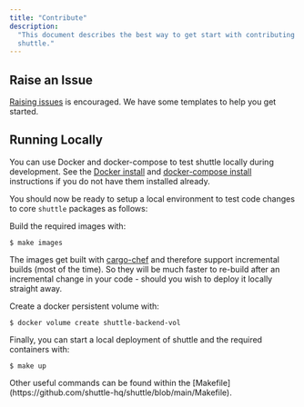 ```yaml
---
title: "Contribute"
description:
  "This document describes the best way to get start with contributing to
  shuttle."
---
```


## Raise an Issue

[Raising issues](https://github.com/shuttle-hq/shuttle/issues) is encouraged. We
have some templates to help you get started.

## Running Locally

You can use Docker and docker-compose to test shuttle locally during
development. See the [Docker install](https://docs.docker.com/get-docker/) and
[docker-compose install](https://docs.docker.com/compose/install/) instructions
if you do not have them installed already.

You should now be ready to setup a local environment to test code changes to
core `shuttle` packages as follows:

Build the required images with:

```
$ make images
```

The images get built with
[cargo-chef](https://github.com/LukeMathWalker/cargo-chef) and therefore support
incremental builds (most of the time). So they will be much faster to re-build
after an incremental change in your code - should you wish to deploy it locally
straight away.

Create a docker persistent volume with:

```
$ docker volume create shuttle-backend-vol
```

Finally, you can start a local deployment of shuttle and the required containers
with:

```
$ make up
```

<Note>
  Other useful commands can be found within the
  [Makefile](https://github.com/shuttle-hq/shuttle/blob/main/Makefile).
</Note>

The API is now accessible on `localhost:8000` (for app proxies) and
`localhost:8001` (for the control plane). When running
`cargo run --bin cargo-shuttle` (in a debug build), the CLI will point itself to
`localhost` for its API calls. The deployment parameters can be tweaked by
changing values in the .env file.

In order to test local changes to the `shuttle-service` crate, you may want to
add the below to a `.cargo/config.toml` file. (See
[Overriding Dependencies](https://doc.rust-lang.org/cargo/reference/overriding-dependencies.html)
for more)

```toml
[patch.crates-io]
shuttle-service = { path = "[base]/shuttle/service" }
```

Login to shuttle service in a new terminal window from the main shuttle
directory:

```
cargo run --bin cargo-shuttle -- login --api-key "test-key"
```

cd into one of the examples:

```
cd examples/rocket/hello-world/
```

Deploy the example:

```
# the --manifest-path is used to locate the root of the shuttle workspace
cargo run --manifest-path ../../../Cargo.toml --bin cargo-shuttle -- deploy
```

Test if the deploy is working:

```
# (the Host header should match the Host from the deploy output)
curl --header "Host: {app}.localhost.local" localhost:8000/hello
```

### Using Podman instead of Docker

If you are using Podman over Docker, then expose a rootless socket of Podman
using the following command:

```
podman system service --time=0 unix:///tmp/podman.sock
```

Now make docker-compose use this socket by setting the following environment
variable:

```
export DOCKER_HOST=unix:///tmp/podman.sock
```

shuttle can now be run locally using the steps shown earlier.

## Running Tests

shuttle has reasonable test coverage - and we are working on improving this
every day. We encourage PRs to come with tests. If you're not sure about what a
test should look like, feel free to
[get in touch](https://discord.com/invite/H33rRDTm3p)

To run the test suite - just run `make test` at the root of the repository.

## Committing

We use the
[Angular Commit Guidelines](https://github.com/angular/angular/blob/main/CONTRIBUTING.md#commit).
We expect all commits to conform to these guidelines.

Furthermore, commits should be squashed before being merged to master.

Also, make sure your commits don't trigger any warnings from Clippy by running:
`cargo clippy --tests --all-targets`. If you have a good reason to contradict
Clippy, insert an `#allow[] macro`, so that it won't complain.

## Project Layout

The folders in this repository relate to each other as follow:

```
graph BT
    classDef default fill:#1f1f1f,stroke-width:0;
    classDef binary fill:#f25100,font-weight:bold,stroke-width:0;
    classDef external fill:#343434,font-style:italic,stroke:#f25100;

    api:::binary
    cargo-shuttle:::binary
    common
    codegen
    e2e
    proto
    provisioner:::binary
    service
    user([user service]):::external
    api --> proto
    api -.->|calls| provisioner
    service ---> common
    api --> common
    cargo-shuttle --->|"features = ['loader']"| service
    api -->|"features = ['loader', 'secrets']"| service
    cargo-shuttle --> common
    service --> codegen
    proto ---> common
    provisioner --> proto
    e2e -.->|starts up| api
    e2e -.->|calls| cargo-shuttle
    user -->|"features = ['codegen']"| service
```

First, `provisioner`, `api`, and `cargo-shuttle` are binary crates with
`provisioner` and `api` being backend services. The `cargo-shuttle` binary is
the `cargo shuttle` command used by users.

The rest are the following libraries:

- `common` contains shared models and functions used by the other libraries and
  binaries.
- `codegen` contains our proc-macro code which gets exposed to user services
  from `service` by the `codegen` feature flag. The redirect through `service`
  is to make it available under the prettier name of `shuttle_service::main`.
- `service` is where our special `Service` trait is defined. Anything
  implementing this `Service` can be loaded by the `api` and the local runner in
  `cargo-shuttle`. The `codegen` automatically implements the `Service` trait
  for any user service.
- `proto` contains the gRPC server and client definitions to allow api to
  communicate with provisioner.
- `e2e` just contains tests which starts up the `api` in a container and then
  deploys services to it using `cargo-shuttle`.

Lastly, the `user service` is not a folder in this repository, but is the user
service that will be deployed by `api`.
